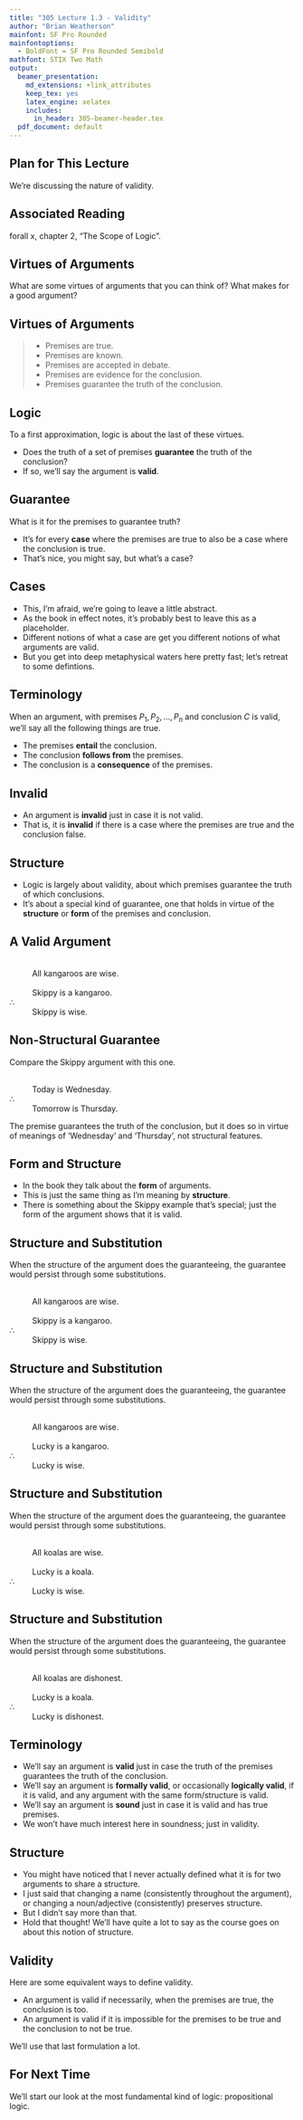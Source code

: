 ```yaml
---
title: "305 Lecture 1.3 - Validity"
author: "Brian Weatherson"
mainfont: SF Pro Rounded
mainfontoptions:
  - BoldFont = SF Pro Rounded Semibold
mathfont: STIX Two Math
output:
  beamer_presentation:
    md_extensions: +link_attributes
    keep_tex: yes
    latex_engine: xelatex
    includes:
      in_header: 305-beamer-header.tex
  pdf_document: default
---
```


## Plan for This Lecture

We're discussing the nature of validity.

## Associated Reading

forall x, chapter 2, "The Scope of Logic".

## Virtues of Arguments

What are some virtues of arguments that you can think of? What makes for a good argument?

## Virtues of Arguments

> - Premises are true.
> - Premises are known. 
> - Premises are accepted in debate. 
> - Premises are evidence for the conclusion.
> - Premises guarantee the truth of the conclusion.

## Logic

To a first approximation, logic is about the last of these virtues.

- Does the truth of a set of premises **guarantee** the truth of the conclusion? \pause
- If so, we'll say the argument is **valid**.

## Guarantee

What is it for the premises to guarantee truth?

- It's for every **case** where the premises are true to also be a case where the conclusion is true. \pause
- That's nice, you might say, but what's a case?

## Cases

- This, I'm afraid, we're going to leave a little abstract. 
- As the book in effect notes, it's probably best to leave this as a placeholder.
- Different notions of what a case are get you different notions of what arguments are valid.
- But you get into deep metaphysical waters here pretty fast; let's retreat to some defintions.

## Terminology

When an argument, with premises $P_1, P_2, \dots, P_n$ and conclusion $C$ is valid, we'll say all the following things are true. \pause

- The premises **entail** the conclusion. \pause
- The conclusion **follows from** the premises. \pause
- The conclusion is a **consequence** of the premises.

## Invalid

- An argument is **invalid** just in case it is not valid. \pause
- That is, it is **invalid** if there is a case where the premises are true and the conclusion false.

## Structure

- Logic is largely about validity, about which premises guarantee the truth of which conclusions.
- It's about a special kind of guarantee, one that holds in virtue of the **structure** or **form** of the premises and conclusion.

## A Valid Argument

&nbsp;
:    All kangaroos are wise.

&nbsp;
:    Skippy is a kangaroo.

$\therefore$
:    Skippy is wise.

## Non-Structural Guarantee

Compare the Skippy argument with this one.

&nbsp;
:    Today is Wednesday.

$\therefore$
:    Tomorrow is Thursday.

The premise guarantees the truth of the conclusion, but it does so in virtue of meanings of 'Wednesday' and 'Thursday', not structural features.

## Form and Structure

- In the book they talk about the **form** of arguments.
- This is just the same thing as I'm meaning by **structure**.
- There is something about the Skippy example that's special; just the form of the argument shows that it is valid.

## Structure and Substitution

When the structure of the argument does the guaranteeing, the guarantee would persist through some substitutions.

&nbsp;
:    All kangaroos are wise.

&nbsp;
:    Skippy is a kangaroo.

$\therefore$
:    Skippy is wise.

## Structure and Substitution

When the structure of the argument does the guaranteeing, the guarantee would persist through some substitutions.

&nbsp;
:    All kangaroos are wise.

&nbsp;
:    Lucky is a kangaroo.

$\therefore$
:    Lucky is wise.

## Structure and Substitution

When the structure of the argument does the guaranteeing, the guarantee would persist through some substitutions.

&nbsp;
:    All koalas are wise.

&nbsp;
:    Lucky is a koala.

$\therefore$
:    Lucky is wise.

## Structure and Substitution

When the structure of the argument does the guaranteeing, the guarantee would persist through some substitutions.

&nbsp;
:    All koalas are dishonest.

&nbsp;
:    Lucky is a koala.

$\therefore$
:    Lucky is dishonest.

## Terminology

- We'll say an argument is **valid** just in case the truth of the premises guarantees the truth of the conclusion.
- We'll say an argument is **formally valid**, or occasionally **logically valid**, if it is valid, and any argument with the same form/structure is valid.
- We'll say an argument is **sound** just in case it is valid and has true premises.
- We won't have much interest here in soundness; just in validity.

## Structure

- You might have noticed that I never actually defined what it is for two arguments to share a structure.
- I just said that changing a name (consistently throughout the argument), or changing a noun/adjective (consistently) preserves structure.
- But I didn't say more than that.
- Hold that thought! We'll have quite a lot to say as the course goes on about this notion of structure.

## Validity

Here are some equivalent ways to define validity.

- An argument is valid if necessarily, when the premises are true, the conclusion is too.
- An argument is valid if it is impossible for the premises to be true and the conclusion to not be true.

We'll use that last formulation a lot.

## For Next Time

We'll start our look at the most fundamental kind of logic: propositional logic.